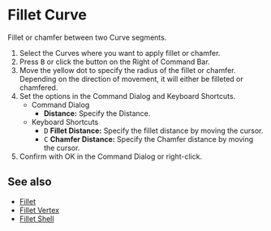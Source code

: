
# Fillet Curve

<Reference shortcut="B" command="Fillet Curve" button="Right of Command Bar" />

Fillet or chamfer between two Curve segments.

1. Select the Curves where you want to apply fillet or chamfer.
2. Press <kbd>B</kbd> or click the button <ButtonIcon type="button-fillet" /> on the Right of Command Bar.
3. Move the yellow dot to specify the radius of the fillet or chamfer. Depending on the direction of movement, it will either be filleted or chamfered.
4. Set the options in the Command Dialog and Keyboard Shortcuts.
   - <Kst>Command Dialog</Kst>
      - **Distance:** Specify the Distance.
   - <Kst>Keyboard Shortcuts</Kst>
      - <kbd>D</kbd> **Fillet Distance:** Specify the fillet distance by moving the cursor.
      - <kbd>C</kbd> **Chamfer Distance:** Specify the Chamfer distance by moving the cursor.
5. Confirm with OK in the Command Dialog or right-click.

<VideoPlayer fileName="fillet"/>

## See also
- [Fillet](./fillet)
- [Fillet Vertex](./fillet-vertex)
- [Fillet Shell](../solid/fillet-shell)